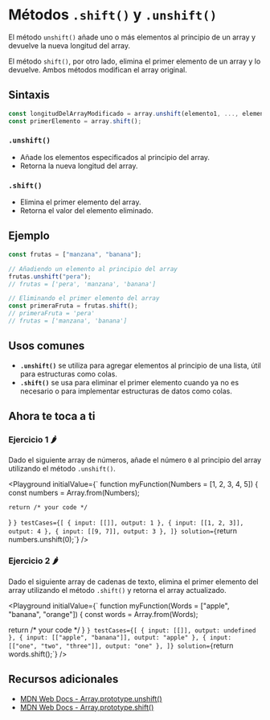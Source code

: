 
# Métodos `.shift()` y `.unshift()`

El método `unshift()` añade uno o más elementos al principio de un array y devuelve la nueva longitud del array.

El método `shift()`, por otro lado, elimina el primer elemento de un array y lo devuelve. Ambos métodos modifican el array original.

## Sintaxis

```jsx
const longitudDelArrayModificado = array.unshift(elemento1, ..., elementoN);
const primerElemento = array.shift();
```

### `.unshift()`

- Añade los elementos especificados al principio del array.
- Retorna la nueva longitud del array.

### `.shift()`

- Elimina el primer elemento del array.
- Retorna el valor del elemento eliminado.

## Ejemplo

```jsx
const frutas = ["manzana", "banana"];

// Añadiendo un elemento al principio del array
frutas.unshift("pera");
// frutas = ['pera', 'manzana', 'banana']

// Eliminando el primer elemento del array
const primeraFruta = frutas.shift();
// primeraFruta = 'pera'
// frutas = ['manzana', 'banana']
```

## Usos comunes

- **`.unshift()`** se utiliza para agregar elementos al principio de una lista, útil para estructuras como colas.
- **`.shift()`** se usa para eliminar el primer elemento cuando ya no es necesario o para implementar estructuras de datos como colas.

## Ahora te toca a ti

### Ejercicio 1 🌶️

Dado el siguiente array de números, añade el número `0` al principio del array utilizando el método `.unshift()`.

<Playground
  initialValue={`
function myFunction(Numbers = [1, 2, 3, 4, 5]) {
    const numbers = Array.from(Numbers);

    return /* your code */

}
`}
  testCases={[
    { input: [[]], output: 1 },
    { input: [[1, 2, 3]], output: 4 },
    { input: [[9, 7]], output: 3 },
  ]}
  solution={`return numbers.unshift(0);`}
/>

### Ejercicio 2 🌶️

Dado el siguiente array de cadenas de texto, elimina el primer elemento del array utilizando el método `.shift()` y retorna el array actualizado.

<Playground
  initialValue={`
function myFunction(Words = ["apple", "banana", "orange"]) {
  const words = Array.from(Words);

return /\* your code \*/
}
`}
  testCases={[
    { input: [[]], output: undefined },
    { input: [["apple", "banana"]], output: "apple" },
    { input: [["one", "two", "three"]], output: "one" },
  ]}
  solution={`return words.shift();`}
/>

## Recursos adicionales

- [MDN Web Docs - Array.prototype.unshift()](https://developer.mozilla.org/es/docs/Web/JavaScript/Reference/Global_Objects/Array/unshift)
- [MDN Web Docs - Array.prototype.shift()](https://developer.mozilla.org/es/docs/Web/JavaScript/Reference/Global_Objects/Array/shift)
